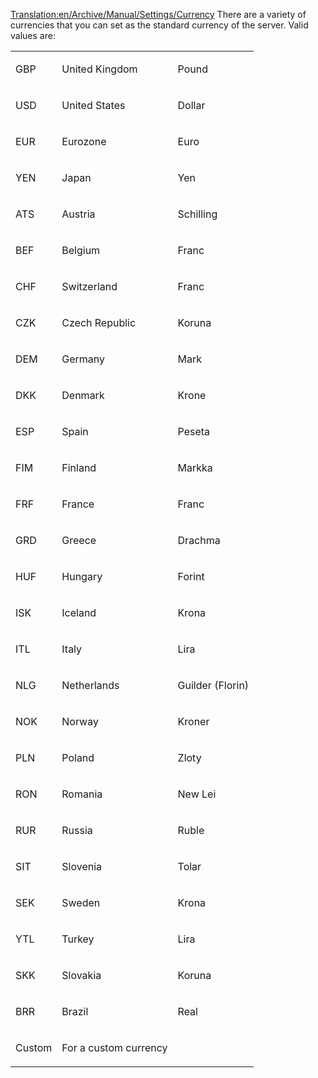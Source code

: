 [[Translation:en/Archive/Manual/Settings/Currency]]
There are a variety of currencies that you can set as the standard currency of the server. Valid values are:

{|
| GBP || United Kingdom || Pound
|-
| USD || United States || Dollar
|-
| EUR || Eurozone || Euro
|-
| YEN || Japan || Yen
|-
| ATS || Austria || Schilling
|-
| BEF || Belgium || Franc
|-
| CHF || Switzerland || Franc
|-
| CZK || Czech Republic || Koruna
|-
| DEM || Germany || Mark
|-
| DKK || Denmark || Krone
|-
| ESP || Spain || Peseta
|-
| FIM || Finland || Markka
|-
| FRF || France || Franc
|-
| GRD || Greece || Drachma
|-
| HUF || Hungary || Forint
|-
| ISK || Iceland || Krona
|-
| ITL || Italy || Lira
|-
| NLG || Netherlands || Guilder (Florin)
|-
| NOK || Norway || Kroner
|-
| PLN || Poland || Zloty
|-
| RON || Romania || New Lei
|-
| RUR || Russia || Ruble
|-
| SIT || Slovenia || Tolar
|-
| SEK || Sweden || Krona
|-
| YTL || Turkey || Lira
|-
| SKK || Slovakia || Koruna
|-
| BRR || Brazil || Real
|-
| Custom || For a custom currency
|}
